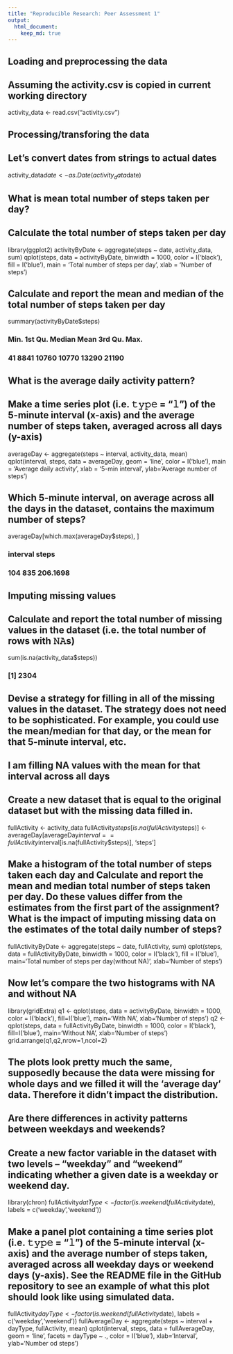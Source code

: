 ```yaml
---
title: "Reproducible Research: Peer Assessment 1"
output: 
  html_document:
    keep_md: true
---
```



## Loading and preprocessing the data

## Assuming the activity.csv is copied in current working directory

activity_data <- read.csv("activity.csv")

## Processing/transforing the data

## Let’s convert dates from strings to actual dates

activity_data$date <- as.Date(activity_data$date)

## What is mean total number of steps taken per day?

## Calculate the total number of steps taken per day

library(ggplot2)
activityByDate <- aggregate(steps ~ date, activity_data, sum)
qplot(steps, data = activityByDate, binwidth = 1000, color = I('black'), fill = I('blue'), main = 'Total number of steps per day', xlab = 'Number of steps')

## Calculate and report the mean and median of the total number of steps taken per day

summary(activityByDate$steps)

###   Min. 1st Qu.  Median    Mean 3rd Qu.    Max. 
###     41    8841   10760   10770   13290   21190 
     
## What is the average daily activity pattern?

## Make a time series plot (i.e. 𝚝𝚢𝚙𝚎 = "𝚕") of the 5-minute interval (x-axis) and the average number of steps taken, averaged across all days (y-axis)

averageDay <- aggregate(steps ~ interval, activity_data, mean)
qplot(interval, steps, data = averageDay, geom = 'line', color = I('blue'), main = 'Average daily activity', xlab = '5-min interval', ylab='Average number of steps')

## Which 5-minute interval, on average across all the days in the dataset, contains the maximum number of steps?

averageDay[which.max(averageDay$steps), ]

###      interval    steps
###  104      835 206.1698


## Imputing missing values

## Calculate and report the total number of missing values in the dataset (i.e. the total number of rows with 𝙽𝙰s)

sum(is.na(activity_data$steps))

### [1] 2304


## Devise a strategy for filling in all of the missing values in the dataset. The strategy does not need to be sophisticated. For example, you could use the mean/median for that day, or the mean for that 5-minute interval, etc.

## I am filling NA values with the mean for that interval across all days

## Create a new dataset that is equal to the original dataset but with the missing data filled in.

fullActivity <- activity_data
fullActivity$steps[is.na(fullActivity$steps)] <- averageDay[averageDay$interval == fullActivity$interval[is.na(fullActivity$steps)], 'steps']

## Make a histogram of the total number of steps taken each day and Calculate and report the mean and median total number of steps taken per day. Do these values differ from the estimates from the first part of the assignment? What is the impact of imputing missing data on the estimates of the total daily number of steps?

fullActivityByDate <- aggregate(steps ~ date, fullActivity, sum)
qplot(steps, data = fullActivityByDate, binwidth = 1000, color = I('black'), fill = I('blue'), main='Total number of steps per day(without NA)', xlab='Number of steps')

## Now let’s compare the two histograms with NA and without NA

library(gridExtra)
q1 <- qplot(steps, data = activityByDate, binwidth = 1000, color = I('black'), fill=I('blue'), main='With NA', xlab='Number of steps')
q2 <- qplot(steps, data = fullActivityByDate, binwidth = 1000, color = I('black'), fill=I('blue'), main='Without NA', xlab='Number of steps')
grid.arrange(q1,q2,nrow=1,ncol=2)

## The plots look pretty much the same, supposedly because the data were missing for whole days and we filled it will the ‘average day’ data. Therefore it didn’t impact the distribution.


## Are there differences in activity patterns between weekdays and weekends?

## Create a new factor variable in the dataset with two levels – “weekday” and “weekend” indicating whether a given date is a weekday or weekend day.

library(chron)
fullActivity$datType <- factor(is.weekend(fullActivity$date), labels = c('weekday','weekend'))

## Make a panel plot containing a time series plot (i.e. 𝚝𝚢𝚙𝚎 = "𝚕") of the 5-minute interval (x-axis) and the average number of steps taken, averaged across all weekday days or weekend days (y-axis). See the README file in the GitHub repository to see an example of what this plot should look like using simulated data.

fullActivity$dayType <- factor(is.weekend(fullActivity$date), labels = c('weekday','weekend'))
fullAverageDay <- aggregate(steps ~ interval + dayType, fullActivity, mean)
qplot(interval, steps, data = fullAverageDay, geom = 'line', facets = dayType ~ ., color = I('blue'), xlab='Interval', ylab='Number od steps')



